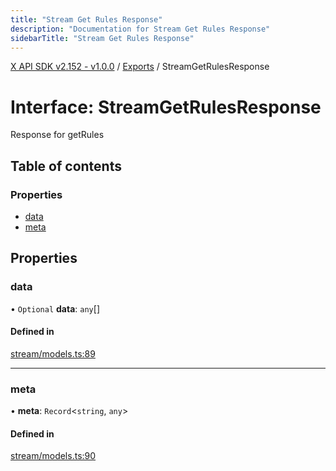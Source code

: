 ```yaml
---
title: "Stream Get Rules Response"
description: "Documentation for Stream Get Rules Response"
sidebarTitle: "Stream Get Rules Response"
---
```


[X API SDK v2.152 - v1.0.0](../README.md) / [Exports](../modules.md) / StreamGetRulesResponse

# Interface: StreamGetRulesResponse

Response for getRules

## Table of contents

### Properties

- [data](StreamGetRulesResponse.md#data)
- [meta](StreamGetRulesResponse.md#meta)

## Properties

### data

• `Optional` **data**: `any`[]

#### Defined in

[stream/models.ts:89](https://github.com/xdevplatform/xdk/blob/ad4172ef5f68f089e0f077a190b271016dd35bf7/xdk/typescript/src/stream/models.ts#L89)

___

### meta

• **meta**: `Record`\<`string`, `any`\>

#### Defined in

[stream/models.ts:90](https://github.com/xdevplatform/xdk/blob/ad4172ef5f68f089e0f077a190b271016dd35bf7/xdk/typescript/src/stream/models.ts#L90)
